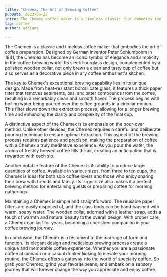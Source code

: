 ```yaml
---
title: "Chemex: The Art of Brewing Coffee"
pubDate: 2023-06-23
intro: The Chemex coffee maker is a timeless classic that embodies the art of brewing coffee. Designed by German inventor Peter Schlumbohm in 1941.
tag: coffee
author: adrians

---
```

The Chemex is a classic and timeless coffee maker that embodies the art of coffee preparation. Designed by German inventor Peter Schlumbohm in 1941, the Chemex has become an iconic symbol of elegance and simplicity in the coffee brewing world. Its sleek hourglass design, complemented by a polished wooden collar, not only brews a clean and tasty cup of coffee but also serves as a decorative piece in any coffee enthusiast's kitchen.

The key to Chemex's exceptional brewing capability lies in its unique design. Made from heat-resistant borosilicate glass, it features a thick paper filter that removes sediments, oils, and bitter compounds from the coffee, resulting in a remarkably clean and smooth flavor. The process begins with boiling water being poured over the coffee grounds in a circular motion. This filter slows down the extraction process, allowing for a longer brewing time and enhancing the clarity and complexity of the final cup.

A distinctive aspect of the Chemex is its emphasis on the pour-over method. Unlike other devices, the Chemex requires a careful and deliberate pouring technique to ensure optimal extraction. This aspect of the brewing process requires patience and precision, making the preparation of coffee with a Chemex a truly meditative experience. As you pour the water, the aroma of freshly brewed coffee fills the air, creating an anticipation that is rewarded with each sip.

Another notable feature of the Chemex is its ability to produce larger quantities of coffee. Available in various sizes, from three to ten cups, the Chemex is ideal for both solo coffee lovers and those who enjoy sharing their brew with friends and family. Its larger size also makes it a perfect brewing method for entertaining guests or preparing coffee for morning gatherings.

Maintaining a Chemex is simple and straightforward. The reusable paper filters are easily disposed of, and the glass body can be hand-washed with warm, soapy water. The wooden collar, adorned with a leather strap, adds a touch of warmth and natural beauty to the overall design. With proper care, a Chemex can last for years, becoming a cherished companion in your coffee brewing journey.

In conclusion, the Chemex is a testament to the marriage of form and function. Its elegant design and meticulous brewing process create a unique and memorable coffee experience. Whether you are a passionate coffee aficionado or a casual drinker looking to elevate your morning routine, the Chemex offers a gateway into the world of specialty coffee. So grab your Chemex, grind your favorite beans, and embark on a sensory journey that will forever change the way you appreciate and enjoy coffee.